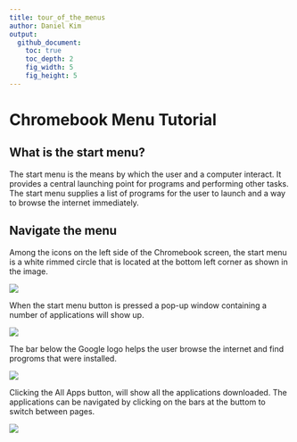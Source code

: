 ```yaml
---
title: tour_of_the_menus
author: Daniel Kim
output:
  github_document:
    toc: true
    toc_depth: 2
    fig_width: 5
    fig_height: 5
---
```


# Chromebook Menu Tutorial

## What is the start menu?
The start menu is the means by which the user and a computer interact. It provides a central launching point for programs and performing other tasks. The start menu supplies a list of programs for the user to launch and a way to browse the internet immediately. 

## Navigate the menu

Among the icons on the left side of the Chromebook screen, the start menu is a white rimmed circle that is located at the bottom left corner as shown in the image.

![](https://cloud.githubusercontent.com/assets/19320775/26592016/7ec851c0-452d-11e7-86a8-832d66331abb.png)

When the start menu button is pressed a pop-up window containing a number of applications will show up.

![](https://cloud.githubusercontent.com/assets/19320775/26595092/337ec3ce-4538-11e7-87be-c8d2273891a6.png)

The bar below the Google logo helps the user browse the internet and find progroms that were installed.

![](https://cloud.githubusercontent.com/assets/19320775/26596209/ee1bc42c-453b-11e7-910a-70fc1a00d536.png)

Clicking the All Apps button, will show all the applications downloaded. The applications can be navigated by clicking on the bars at the buttom to switch between pages. 

![](https://cloud.githubusercontent.com/assets/19320775/26597037/a860f418-453e-11e7-9606-138d32ad66d2.png)




